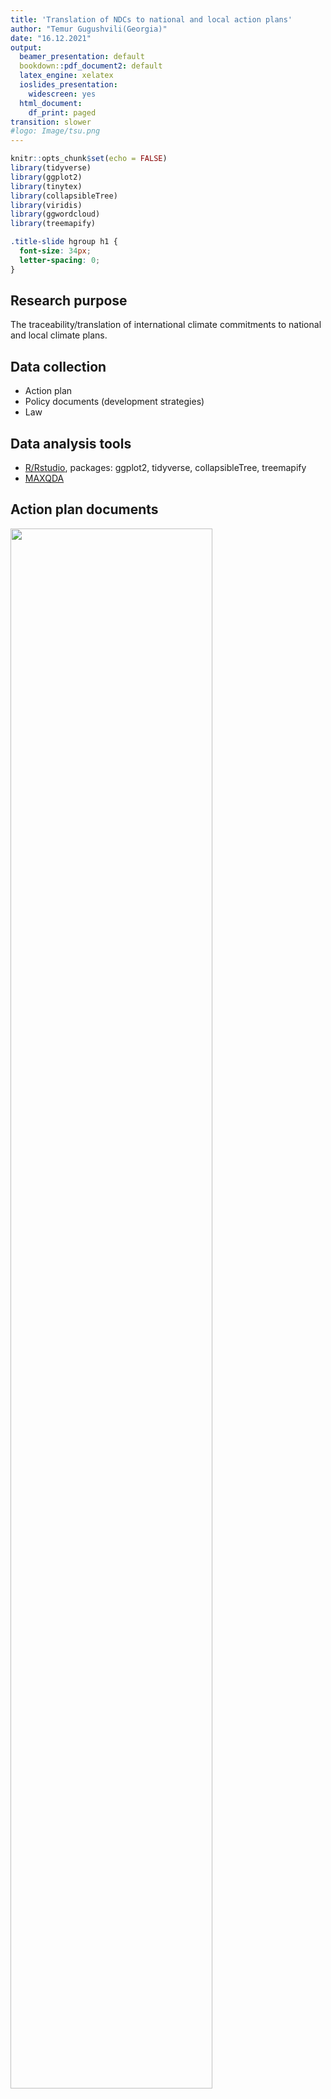 ```yaml
---
title: 'Translation of NDCs to national and local action plans'
author: "Temur Gugushvili(Georgia)"
date: "16.12.2021"
output:
  beamer_presentation: default
  bookdown::pdf_document2: default
  latex_engine: xelatex
  ioslides_presentation:
    widescreen: yes
  html_document:
    df_print: paged
transition: slower
#logo: Image/tsu.png
---
```


```r
knitr::opts_chunk$set(echo = FALSE)
library(tidyverse)
library(ggplot2)
library(tinytex)
library(collapsibleTree)
library(viridis)
library(ggwordcloud)
library(treemapify)
```

```css
.title-slide hgroup h1 {
  font-size: 34px;
  letter-spacing: 0;
}
```



## Research purpose 

The traceability/translation of international climate commitments to national and local climate plans.


## Data collection

- Action plan 
- Policy documents (development strategies)
- Law


## Data analysis tools

- [R/Rstudio](https://www.rstudio.com/), packages: ggplot2, tidyverse, collapsibleTree, treemapify
- [MAXQDA](https://www.maxqda.de/)


## Action plan documents

![](Image/Screen Shot 2021-12-15 at 08.36.31.png){width=80%}


## Action plan table

```r

ClimateAction <- readr::read_csv("Data/ClimateAction.csv",
                                 col_types = cols(Goal = "c",
                                                  Objective = "c",
                                                  Activity = "c",
                                                  Institution = "c",
                                                  Abbreviation = "c",
                                                  Budget = "c",
                                                  Type_origin = "c",
                                                  Type = "c",
                                                  amount = "n",
                                                  Organization = "c"))



DT::datatable(ClimateAction, 
              #colnames = c("","Goal","Objective","Activity", "Institution", "Abbreviation", "Budget", "Type_origin", "Type", "amount", "Organization"),
              class = 'cell-border stripe',  filter = 'top', extensions = 'Scroller',
              options = list(deferRender = F, dom = 'tip',
                             columnDefs = list(list(className = 'dt-center', targets = 4)), 
                             scrollY = 200, scroller = TRUE, scrollX = T, pageLength = 4))
            


```




## Action plan|Data analysis and visualisation  


```r


ClimateAction <- readr::read_csv("Data/ClimateAction.csv",
                                 col_types = cols(Goal = "c",
                                                  Objective = "c",
                                                  Activity = "c",
                                                  Institution = "c",
                                                  Abbreviation = "c",
                                                  Budget = "c",
                                                  Type_origin = "c",
                                                  Type = "c",
                                                  amount = "n",
                                                  Organization = "c"))



ClimateActionT <- ClimateAction %>%
  filter(amount > 0) %>%
  group_by() %>%
  mutate(Sum = sum(amount)) %>%
  ungroup() %>%
  mutate(Per = amount/Sum*100) 


collapsibleTreeSummary(
  ClimateActionT,
  hierarchy = c("Goal", "Institution", "Activity", "Type", "amount"),
  width = 2000,
  zoomable = TRUE,
  root = "NDC",
  attribute = "Per",
  tooltip = TRUE,
  maxPercent = 71.5
  )


```



## Action plan|Data analysis and visualisation  

```r


Institution <- readr::read_csv("Data/ClimateAction.csv",
                                 col_types = cols(Goal = "c",
                                                  Objective = "c",
                                                  Activity = "c",
                                                  Institution = "c",
                                                  Abbreviation = "c",
                                                  Budget = "c",
                                                  Type_origin = "c",
                                                  Type = "c",
                                                  amount = "n",
                                                  Organization = "c"))



Institution_inst <- Institution %>%
                    dplyr::select(Goal, Objective, Activity, Abbreviation) %>%
                    dplyr::distinct() %>%
                    group_by(Goal, Abbreviation) %>%
                    summarise(Value = n())
                      

InstitutionChart <- ggplot(Institution_inst, aes(Abbreviation , Goal, fill =Value)) +
                    geom_tile() +
                    geom_text(aes(label = Value, color = Value), show.legend = FALSE)+
                    scale_color_viridis(option = "inferno", direction = 1,
                                        begin = 0, end = 1, discrete=FALSE)+
                    scale_fill_viridis(option = "viridis", direction = -1,
                                       begin = 0, end = 1, discrete=FALSE)+
                    theme(axis.title.x = element_text(colour="black", size=11, hjust=0.5),
                          axis.title.y = element_text(colour="black", size=11, hjust=0.5),
                          axis.text.x=element_text(angle = 90,  hjust=1, size=11, colour="black"),
                          axis.text.y=element_text(size=11, colour="black"),
                          plot.caption = element_text(size=9, colour="black", hjust=1),
                          plot.title=element_text(colour="black", size=14,  hjust=0),
                          legend.title=element_text(size=11),
                          legend.text=element_text(size=11),
                          legend.position="bottom",
                          legend.key.width = unit(3, "line"))+
                    xlab("Responsible Institutions")+
                    ylab("Nationally Determined Contributions")+ 
                    labs(title = "Number of Activities by Responsible Institution and NDC",
                         subtitle ="",
                         caption = "Source:Climate Change Action Plan for 2021-2023")+
                    labs(fill = "Number of Activitities")+
                    scale_x_discrete()

InstitutionChart


```

## Action plan|Data analysis and visualisation  

```r


ClimateAction <- readr::read_csv("Data/ClimateAction.csv",
                                 col_types = cols(Goal = "c",
                                                  Objective = "c",
                                                  Activity = "c",
                                                  Institution = "c",
                                                  Abbreviation = "c",
                                                  Budget = "c",
                                                  Type_origin = "c",
                                                  Type = "c",
                                                  amount = "n",
                                                  Organization = "c"))



ClimateAction_badget <- ClimateAction %>%
                        filter(amount > 0) %>%
                        group_by(Goal, Type)  %>%
                        summarise(Amount = sum(amount)) %>%
                        group_by(Goal) %>%
                        mutate(Sum = sum(Amount)) %>%
                        ungroup() %>%
                        mutate(Per = Amount/Sum*100)%>%
                        mutate(per2 = round(Per, 1))%>%
                        mutate(per3 = paste0(per2, " %"))



  
treemap <- ggplot(ClimateAction_badget, aes(area = Amount, fill = Type)) +
           geom_treemap()+
           geom_treemap_text(aes(label = per3), fontface = "bold", colour = "white", place = "centre", grow = FALSE)+
           theme(plot.caption=element_text (hjust = 0,  face = "italic"))+
           labs(title = "Percentage distribution of finances by NDC’s mitigation goals and types of financial support",
                caption = "Note: Administrative costs by Government are not included")+
           scale_y_continuous(labels = scales::percent)+
           facet_wrap(vars(Goal))

treemap

```


## Coding in MAXQDA 

![](Image/Screen Shot 2021-12-15 at 08.30.12.png){width=80%}


## Findings in MAXQDA 

![](Image/Picture1.png){width=80%}

## Challenges of policy analysis

Challenges of policy analysis:

- Missing information about 
  - Financial resources
  - Responsible institutions
  - Unstructured documents
- Availability latest version of the policy document 


## Thank you | Questions? 

temur.gugushvili155@sps.tsu.edu.ge 

[temurgugushvili.ge](https://temurgugushvili.ge/)

[Info about project](https://temurgugushvili.ge/project/ndctracker/)

[The data and visualizations are available at GitHub](https://github.com/Temurgugu/RNDCTracker)





